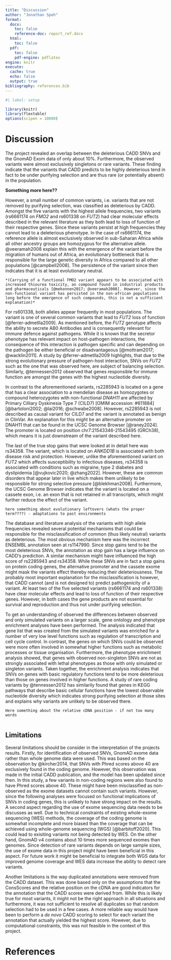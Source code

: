 ```yaml
---
title: "Discussion"
author: "Jonathan Speh"
format:
  docx:
    toc: false
    reference-doc: report_ref.docx
  html: 
    toc: false
  pdf: 
    toc: false
    pdf-engine: pdflatex
engine: knitr
execute: 
  cache: true
  echo: false
  output: true
bibliography: references.bib
---
```


```r
#| label: setup

library(knitr)
library(flextable)
options(scipen = 10000)
```

# Discussion

The project revealed an overlap between the deleterious CADD SNVs and the GnomAD Exom data of only about 10%. Furthermore, the observed variants were almost exclusively singletons or rare variants. These finding indicate that the variants that CADD predicts to be highly deleterious tend in fact to be under purifying selection and are thus rare (or potentially absent) in the population.

**Something more here??**

However, a small number of common variants, i.e. variants that are not removed by purifying selection, was classified as deleterious by CADD. Amongst the five variants with the highest allele frequencies, two variants (rs6661174 on *FMO2* and rs601338 on *FUT2*) had clear molecular effects described in the relevant literature as they both lead to loss of function of their respective genes. Since these variants persist at high frequencies they cannot lead to a deleterious phenotype. In the case of rs6661174, the reference allele is almost exclusively observed in sub-Saharan Africa while all other ancestry groups are homozygous for the alternative allele. @veeramah2008 explain this with the emergence of the variant before the migration of humans out of Africa, an evolutionary bottleneck that is responsible for the large genetic diversity in Africa compared to all other populations [@campbell2008]. The persistence of the variant since then indicates that it is at least evolutionary neutral.

```comment

*(Carrying of a functional FMO2 variant appears to be associated with increased thiourea toxicity, an compound found in industrial products and pharmaceuticals [@mekonnen2017; @veeramah2008]. However, since the non-functional variant has persisted in the non-african populations long before the emergence of such compounds, this is not a sufficient explanation)*

```

For rs601338, both alleles appear frequently in most populations. The variant is one of several common variants that lead to *FUT2* loss of function [@ferrer-admetlla2009]. As mentioned before, the *FUT2* genotype affects the ability to secrete AB0 Antibodies and is consequently relevant for immune defence against pathogens. While it is known that the secretor phenotype has relevant impact on host-pathogen interactions, the consequence of this interaction is pathogen specific and can depending on the pathogen be either beneficial or disadvantageous [@mottram2017; @wacklin2011]. A study by @ferrer-admetlla2009 highlights, that due to the strong evolutionary pressure of pathogen-host interaction, SNVs on *FUT2* such as the one that was observed here, are subject of balancing selection. Similarly, @tennessen2012 observed that genes responsible for immune function are amongst the genes with the highest nucleotide diversity.

In contrast to the aforementioned variants, rs2285943 is located on a gene that has a clear association to a mendelian disease as homozygotes or compound heterozygotes with non-functional *DNAH11* are affected by Primary Cilliary Dyskinesia Type 7 (CILD7) \[OMIM accession: #611884\] [@bartoloni2002; @lai2016; @schwabe2008]. However, rs2285943 is not described as causal variant for CILD7 and the variant is annotated as benign in ClinVar. An explanation for this might be an alternative promoter on DNAH11 that can be found in the UCSC Genome Browser [@raney2024]. The promoter is located on position chr7:21543346-21543495 (GRCh38), which means it is just downstream of the variant described here.

The last of the true stop gains that were looked at in detail here was rs34358. The variant, which is located on *ANKDD1B* is associated with both disease risk and protection. However, unlike the aforementioned variant on *FUT2* which affects susceptibility to infectious diseases, rs34358 is associated with conditions such as migraine, type 2 diabetes and dyslipidemia [@vujkovic2020; @zhang2022]. However, these are common disorders that appear later in live which makes them unlikely to be responsible for strong selective pressure [@blekhman2008]. Furthermore, the UCSC Genome Browser indicates that the variant is located on a cassete exon, i.e. an exon that is not retained in all transcripts, which might further reduce the effect of the variant.

```comment
here something about evolutionary leftovers (whats the proper term????) - adaptations to past environments

```

The database and literature analysis of the variants with high allele frequencies revealed several potential mechanisms that could be responsible for the misclassification of common (thus likely neutral) variants as deleterious. The most obvious mechanism here was the incorrect ENSEMBL annotation seen at rs1147990. Since stop gains tend to be the most deleterious SNVs, the annotation as stop gain has a large influence on CADD's prediction. A similar mechanism might have influenced the high score of rs2285943 and rs34358. While these SNVs are in fact a stop gains on protein coding genes, the alternative promoter and the cassete exome might mask the variants effect thereby reducing their deleteriousness. The probably most important explanation for the misclassification is however, that CADD cannot (and is not designed to) predict pathogenicity of a variant. At least two of the five selected variants (rs6661174 and rs601338) have clear molecular effects and lead to loss of function of their respective genes. However, in both cases the gene products are not essential for survival and reproduction and thus not under purifying selection.

To get an understanding of observed the differences between observed and only simulated variants on a larger scale, gene ontology and phenotype enrichment analyses have been performed. The analysis indicated that gene list that was created from the simulated variants was enriched for a number of very low level functions such as regulation of transcription and cell cycle control. In contrast, the genes on which SNVs could be observed were more often involved in somewhat higher functions such as metabolic processes or tissue organisation. Furthermore, the phenotype enrichment analysis showed, that genes with observed non-singleton SNVs are not as strongly associated with lethal phenotypes as those with only simulated or singleton variants. Taken together, the enrichment analysis indicates that SNVs on genes with basic regulatory functions tend to be more deleterious than those on genes involved in higher functions. A study of rare coding variants by @tennessen2012 has similarily found that genes in KEGG pathways that describe basic cellular functions have the lowest observable nucleotide diversity which indicates strong purifying selection at those sites and explains why variants are unlikely to be observed there.

```comment
Here something about the relative cDNA position - if not too many words


```

## Limitations

Several limitations should be consider in the interpretation of the projects results. Firstly, for identification of observed SNVs, GnomAD exome data rather than whole genome data were used. This was based on the observation by @kircher2014, that SNVs with Phred scores above 40 are exclusively found in the coding genome. However, this observation was made in the initial CADD publication, and the model has been updated since then. In this study, a few variants in non-coding regions were also found to have Phred scores above 40. These might have been misclassified as non-observed as the exome datasets cannot contain such variants. However, since the following analyses were focused on functional implications of SNVs in coding genes, this is unlikely to have strong impact on the results. A second aspect regarding the use of exome sequencing data needs to be discusses as well. Due to technical constraints of existing whole-exome sequencing (WES) methods, the coverage of the coding genome is somewhat incomplete and more biased than the coverage that can be achieved using whole-genome sequencing (WGS) [@barbitoff2020]. This could lead to exisiting variants not being detected by WES. On the other hand, GnomAD v4 contains about 10 times more sequenced exomes than genomes. Since detection of rare variants depends on large sample sizes, the use of exome data in this project might have been beneficial in this aspect. For future work it might be beneficial to integrate both WGS data for improved genome coverage and WES data increase the ability to detect rare variants.

Another limitations is the way duplicated annotations were removed from the CADD dataset. This was done based only on the assumptions that the ConsScores and the relative position on the cDNA are good indicators for the annotation that the CADD scores were derived from. While this is likely true for most variants, it might not be the right approach in all situations and furthermore, it was not sufficient to resolve all duplicates so that random selection had to be used in a few cases. A more reliable way would have been to perform a *de novo* CADD scoring to select for each variant the annotation that actually yielded the highest score. However, due to computational constraints, this was not feasible in the context of this project.

# References
